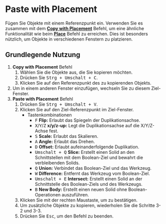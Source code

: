 
# Paste with Placement

<Reference shortcut="Strg + Umschalt + V" command="Paste With Placement" button="" />

Fügen Sie Objekte mit einem Referenzpunkt ein. Verwenden Sie es zusammen mit dem [**Copy with Placement**](copy-with-placement) Befehl, um eine ähnliche Funktionalität wie beim [**Place**](place) Befehl zu erreichen. Dies ist besonders nützlich, um Objekte in verschiedenen Fenstern zu platzieren.

## Grundlegende Nutzung

1. **Copy with Placement** Befehl
    1. Wählen Sie die Objekte aus, die Sie kopieren möchten.
    2. Drücken Sie <kbd>Strg + Umschalt + C</kbd>.
    3. Klicken Sie auf den Referenzpunkt des zu kopierenden Objekts.
2. Um in einem anderen Fenster einzufügen, wechseln Sie zu diesem Ziel-Fenster.
3. **Paste with Placement** Befehl
    1. Drücken Sie <kbd>Strg + Umschalt + V</kbd>.
    2. Klicken Sie auf den Ziel-Referenzpunkt im Ziel-Fenster.
        - <Kst>Tastenkombinationen</Kst>
            - <kbd>F</kbd> **Flip:** Erlaubt das Spiegeln der Duplikationsachse.
            - <kbd>X</kbd>/<kbd>Y</kbd>/<kbd>Z</kbd> **x/y/z-up:** Legt die Duplikationsachse auf die X/Y/Z-Achse fest.
            - <kbd>S</kbd> **Scale:** Erlaubt das Skalieren.
            - <kbd>A</kbd> **Angle:** Erlaubt das Drehen.
            - <kbd>D</kbd> **Offset:** Erlaubt aufeinanderfolgende Duplikation.
            - <kbd>Umschalt + Q</kbd> **Slice:** Erstellt einen Solid an den Schnittstellen mit dem Boolean-Ziel und bewahrt die verbleibenden Solids.
            - <kbd>Q</kbd> **Union:** Verbindet das Boolean-Ziel und das Werkzeug.
            - <kbd>W</kbd> **Difference:** Entfernt das Werkzeug vom Boolean-Ziel.
            - <kbd>Umschalt + E</kbd> **Intersect:** Erstellt einen Solid an der Schnittstelle des Boolean-Ziels und des Werkzeugs.
            - <kbd>B</kbd> **New Body:** Erstellt einen neuen Solid ohne Boolean-Operationen auszuführen.
    3. Klicken Sie mit der rechten Maustaste, um zu bestätigen.
    4. Um zusätzliche Objekte zu kopieren, wiederholen Sie die Schritte 3-2 und 3-3.
    5. Drücken Sie <kbd>Esc</kbd>, um den Befehl zu beenden.